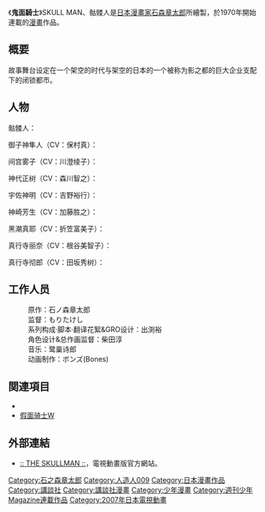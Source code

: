 {{多個問題|
{{Expand|time=2010-09-22}}
{{Unfinished}}
}}
{{Infobox animanga/Headerofja
|標題=鬼面騎士
|類型=[[恐怖|恐怖]]
}}
{{Infobox animanga/Manga
|タイトル=怪奇ロマネスク劇画 スカルマン<br />THE SKULL MAN
|作者=[[石森章太郎|石森章太郎]]
|出版社=[[講談社|講談社]]
|掲載誌=[[週刊少年Magazine|週刊少年Magazine]]
|レーベル=講談社コミックス(KC)
|発売日=1970年1月
|冊數=1卷
|話數=1話
|其他=現在由[[Media_Factory|Media Factory]]發售
}}
{{Infobox animanga/Manga
|標題=スカルマン THE SKULL MAN
|作者=[[石森章太郎|石森章太郎]]
|作画=[[島本和彦|島本和彦]]
|出版社=[[Media_Factory|Media Factory]]
|掲載誌=[[コミックアルファ|コミックアルファ]]<br />→[[コミックフラッパー|コミックフラッパー]]
|label=MF文庫
|開始=1998年3月7日
|終了=2002年12月
|卷数= 全5卷
|話数=
|其他=原作漫畫的正統續篇
}}
{{Infobox animanga/Manga
|タイトル=スカルマン THE SKULL MAN
|作者=[[石森章太郎|石森章太郎]]
|作画=[[MEIMU|MEIMU]]
|出版社=
|掲載誌=[[Yahoo!|Yahoo!]]
|label=
|開始=2007年5月2日
|終了=2007年10月24日
|卷数=2
|話数=26
|其他=電視動畫的改編漫畫版
}}
{{Infobox animanga/TVDrama
|タイトル=スカルマン～闇の序章～
|監督=[[冨士川祐輔|冨士川祐輔]]
|制作=[[富士電視台|富士電視台]]
|放送局=富士電視台
|放送開始=2007年4月21日
|放送終了=2007年4月21日
|話数=1話
|その他=動畫版的前夜祭特番
}}
{{Infobox animanga/TVAnime
|タイトル=THE SKULLMAN
|原作=[[石森章太郎|石森章太郎]]
|監督=[[森健|森健]]
|系列構成=出淵裕
|脚本=出淵裕、[[大野木寬|大野木寬]]、[[水上清資|水上清資]]、武半慎吾
|人物設定=[[柴田淳|柴田淳]]
|機械設定=佐山善則
|音樂=[[鷺巢詩郎|鷺巢詩郎]]
|動畫製作=[[BONES_(動畫製作公司)|BONES]]
|製作=鬼面騎士製作委員会
|放送局=[[富士電視台|富士電視台]]
|放送開始=2007年4月28日
|放送終了=2007年7月21日
|話数=全13話
|その他=
|コピーライト=2007 石ノ森章太郎/<br />スカルマン製作委員会
}}
{{Infobox animanga/Footerofja}}
《'''鬼面騎士'''》SKULL MAN、骷髅人是[[日本漫畫家|日本漫畫家]][[石森章太郎|石森章太郎]]所繪製，於1970年開始連載的[[漫畫|漫畫]]作品。

==概要==
故事舞台设定在一个架空的时代与架空的日本的一个被称为影之都的巨大企业支配下的闭锁都市。

==人物==
骷髅人：

御子神隼人（CV：保村真）：

间宫雾子（CV：川澄绫子）：

神代正树（CV：森川智之）：

宇佐神明（CV：吉野裕行）：

神崎芳生（CV：加藤胜之）：

黑潮真耶（CV：折笠富美子）：

真行寺丽奈（CV：根谷美智子）：

真行寺彻郎（CV：田坂秀树）：

==工作人员==
:原作：石ノ森章太郎
:监督：もりたけし
:系列构成·脚本·翻译花絮&GRO设计：出渕裕
:角色设计&总作画监督：柴田淳
:音乐：鹭巢诗郎
:动画制作：ボンズ(Bones)
== 関連項目 ==
* {{link-ja|富士电视台的动漫列表|フジテレビ系アニメ}}
* [[假面骑士W|假面骑士W]]
== 外部連結 ==
* {{ja}} [https://web.archive.org/web/20070701221205/http://www.skullman.jp/ :: THE SKULLMAN ::]，電視動畫版官方網站。
{{石之森章太郎}}
{{人造人009}}
{{BONES}}
{{富士電視台製作深夜動畫}}
{{DEFAULTSORT:Skull Man}}
[[Category:石之森章太郎|Category:石之森章太郎]]
[[Category:人造人009|Category:人造人009]]
[[Category:日本漫畫作品|Category:日本漫畫作品]]
[[Category:講談社|Category:講談社]]
[[Category:講談社漫畫|Category:講談社漫畫]]
[[Category:少年漫畫|Category:少年漫畫]]
[[Category:週刊少年Magazine連載作品|Category:週刊少年Magazine連載作品]]
[[Category:2007年日本電視動畫|Category:2007年日本電視動畫]]